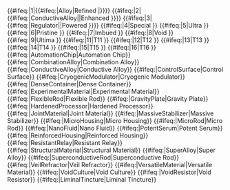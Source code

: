 <includeonly>
<span class="synth-material">
{{Icon|{{{1}}}|Class=synth-tier-{{{Tier|1}}}|Size=inline|NoBG=True}}
{{#ifeq:{{{Tier|}}}|1|{{#ifeq:{{{1}}}|Alloy|Refined&nbsp;|}}}}
{{#ifeq:{{{Tier|}}}|2|{{#ifeq:{{{1}}}|ConductiveAlloy||Enhanced&nbsp;}}}}
{{#ifeq:{{{Tier|}}}|3|{{#ifeq:{{{1}}}|Regulator||Powered&nbsp;}}}}
{{#ifeq:{{{Tier|}}}|4|Special&nbsp;}}
{{#ifeq:{{{Tier|}}}|5|Ultra&nbsp;}}
{{#ifeq:{{{Tier|}}}|6|Pristine&nbsp;}}
{{#ifeq:{{{Tier|}}}|7|Imbued&nbsp;}}
{{#ifeq:{{{Tier|}}}|8|Void&nbsp;}}
{{#ifeq:{{{Tier|}}}|9|Ultima&nbsp;}}
{{#ifeq:{{{Tier|}}}|11|T11&nbsp;}}
{{#ifeq:{{{Tier|}}}|12|T12&nbsp;}}
{{#ifeq:{{{Tier|}}}|13|T13&nbsp;}}
{{#ifeq:{{{Tier|}}}|14|T14&nbsp;}}
{{#ifeq:{{{Tier|}}}|15|T15&nbsp;}}
{{#ifeq:{{{Tier|}}}|16|T16&nbsp;}}
{{#ifeq:{{{1}}}|AutomationChip|Automation Chip}}
{{#ifeq:{{{1}}}|CombinationAlloy|Combination Alloy}}
{{#ifeq:{{{1}}}|ConductiveAlloy|Conductive Alloy}}
{{#ifeq:{{{1}}}|ControlSurface|Control Surface}}
{{#ifeq:{{{1}}}|CryogenicModulator|Cryogenic Modulator}}
{{#ifeq:{{{1}}}|DenseContainer|Dense Container}}
{{#ifeq:{{{1}}}|ExperimentalMaterial|Experimental Material}}
{{#ifeq:{{{1}}}|FlexibleRod|Flexible Rod}}
{{#ifeq:{{{1}}}|GravityPlate|Gravity Plate}}
{{#ifeq:{{{1}}}|HardenedProcessor|Hardened Processor}}
{{#ifeq:{{{1}}}|JointMaterial|Joint Material}}
{{#ifeq:{{{1}}}|MassiveStabilizer|Massive Stabilizer}}
{{#ifeq:{{{1}}}|MicroHousing|Micro Housing}}
{{#ifeq:{{{1}}}|MicroRod|Micro Rod}}
{{#ifeq:{{{1}}}|NanoFluid|Nano Fluid}}
{{#ifeq:{{{1}}}|PotentSerum|Potent Serum}}
{{#ifeq:{{{1}}}|ReinforcedHousing|Reinforced Housing}}
{{#ifeq:{{{1}}}|ResistantRelay|Resistant Relay}}
{{#ifeq:{{{1}}}|StructuralMaterial|Structural Material}}
{{#ifeq:{{{1}}}|SuperAlloy|Super Alloy}}
{{#ifeq:{{{1}}}|SuperconductiveRod|Superconductive Rod}}
{{#ifeq:{{{1}}}|VeilRefractor|Veil Refractor}}
{{#ifeq:{{{1}}}|VersatileMaterial|Versatile Material}}
{{#ifeq:{{{1}}}|VoidCulture|Void Culture}}
{{#ifeq:{{{1}}}|VoidResistor|Void Resistor}}
{{#ifeq:{{{1}}}|LiminalTincture|Liminal Tincture}}
</span></includeonly><nowiki />
